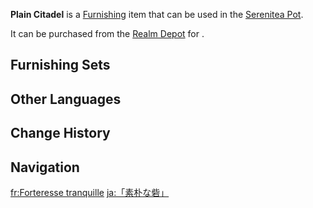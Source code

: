 {{Furnishing Infobox
|id             = 372350
|image          = Item Plain Citadel.png
|category       = Landform
|subcategory    = Tree
|quality        = 3
|adeptal_energy = 20
|load           = 50
|reduced_load   = 50
|description    = A peculiar plant growing within the [[Forest of Blessings]] that is said to have been modeled after the various pines growing throughout [[Teyvat]]. Among all the plants of the Forest, these origami pines may appear simple and unadorned, but they have the strongest branches and crowns. This allows it to provide refuge from the wind and rain to the fragile paper animals, like an indestructible citadel...
|source1        = [[Realm Depot]]
}}
'''Plain Citadel''' is a [[Furnishing]] item that can be used in the [[Serenitea Pot]].

It can be purchased from the [[Realm Depot]] for {{Item|Realm Currency|30|x=80}}.

==Furnishing Sets==
{{Craft Usage}}

==Other Languages==
{{Other Languages
|en       = Plain Citadel
|zhs      = 「平实的城塞」
|zhs_rm   = 
|zht      = 「平實的城塞」
|zht_rm   = 
|zh_tl    = 
|ja       = 「素朴な砦」
|ja_rm    = "Soboku-na Toride"
|ja_tl    = "Plain Fortress"
|ko       = 「소박한 성채」
|ko_rm    = 
|ko_tl    = 
|es       = Fortaleza sencilla
|es_tl    = Simple Fortress
|fr       = Forteresse tranquille
|fr_tl    = Quiet Citadel
|ru       = Неприступная крепость
|ru_tl    = 
|th       = "ป้อมปราการอันเรียบง่าย"
|th_rm    = 
|th_tl    = 
|vi       = Pháo Đài Kiên Cố
|vi_tl    = 
|de       = „Einfache Festung“
|de_tl    = "Simple Fortress"
|id       = Benteng Tenang
|id_tl    = Calm Fortress
|pt       = Cidadela Simples
|pt_tl    = 
|tr       = Sade Kale
|tr_tl    = 
|it       = Fortezza semplice
|it_tl    = 
}}

==Change History==
{{Change History|4.8}}

==Navigation==
{{Furnishing Navbox|exterior}}

[[fr:Forteresse tranquille]]
[[ja:「素朴な砦」]]